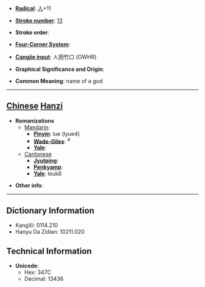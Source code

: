 * '''[[Wiktionary:Chinese radical index| Radical]]''': [[Wiktionary:Chinese radical index 人|人]]+11

* '''[[Wiktionary:Chinese total strokes index|Stroke number]]''': [[Wiktionary:Chinese total strokes index 13|13]]

* '''Stroke order''': 

* '''[[Wiktionary:Chinese four corner index|Four-Corner System]]''': 

* '''[[Wiktionary:Chinese Cangjie index|Cangjie input]]''': 人田竹口 (OWHR)

* '''Graphical Significance and Origin''': 

* '''Common Meaning''': name of a god

----

== [[Chinese]] [[Hanzi]] ==

* '''Romanizations'''
** [[Mandarin]]:
*** '''[[Pinyin]]''': lue (lyue4)
*** '''[[Wade-Giles]]''': <sup>4</sup>
*** '''[[Yale]]''': 
**[[Cantonese]]
***'''[[Jyutping]]''':
***'''[[Penkyamp]]''': 
***'''[[Yale]]''': leuk6

* '''Other info''': 

----

== Dictionary Information ==

* KangXi: 0114.210
* Hanyu Da Zidian: 10211.020

== Technical Information ==

* '''Unicode''':
** Hex: 347C
** Decimal: 13436